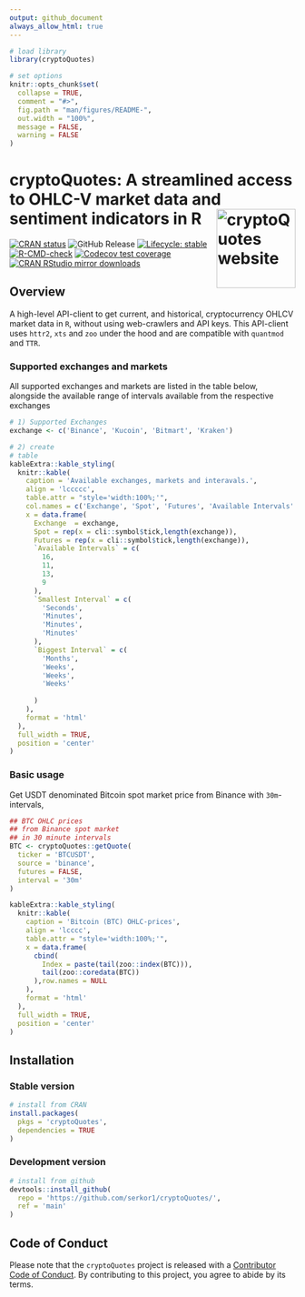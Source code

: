 ```yaml
---
output: github_document
always_allow_html: true
---
```


<!-- README.md is generated from README.Rmd. Please edit that file -->

```r
# load library
library(cryptoQuotes)

# set options
knitr::opts_chunk$set(
  collapse = TRUE,
  comment = "#>",
  fig.path = "man/figures/README-",
  out.width = "100%",
  message = FALSE,
  warning = FALSE
)
```

# cryptoQuotes: A streamlined access to OHLC-V market data and sentiment indicators in R <a href="https://serkor1.github.io/cryptoQuotes/"><img src="man/figures/logo.png" align="right" height="139" alt="cryptoQuotes website" /></a>

<!-- badges: start -->
[![CRAN status](https://www.r-pkg.org/badges/version/cryptoQuotes)](https://CRAN.R-project.org/package=cryptoQuotes)
![GitHub Release](https://img.shields.io/github/v/release/serkor1/cryptoQuotes?logo=github&label=release)
[![Lifecycle: stable](https://img.shields.io/badge/lifecycle-stable-brightgreen.svg)](https://lifecycle.r-lib.org/articles/stages.html#stable)
[![R-CMD-check](https://github.com/serkor1/cryptoQuotes/actions/workflows/R-CMD-check.yaml/badge.svg)](https://github.com/serkor1/cryptoQuotes/actions/workflows/R-CMD-check.yaml)
[![Codecov test coverage](https://codecov.io/gh/serkor1/cryptoQuotes/branch/main/graph/badge.svg)](https://app.codecov.io/gh/serkor1/cryptoQuotes?branch=main)
[![CRAN RStudio mirror downloads](https://cranlogs.r-pkg.org/badges/last-month/cryptoQuotes?color=blue)](https://r-pkg.org/pkg/cryptoQuotes)
<!-- badges: end -->

## Overview

A high-level API-client to get current, and historical, cryptocurrency OHLCV market data in ```R```, without using web-crawlers and API keys. This API-client uses `httr2`, `xts` and `zoo` under the hood and are compatible with `quantmod` and `TTR`.

### Supported exchanges and markets

All supported exchanges and markets are listed in the table below, alongside the available range of intervals available from the respective exchanges

<div align="center">
```r
# 1) Supported Exchanges
exchange <- c('Binance', 'Kucoin', 'Bitmart', 'Kraken')

# 2) create
# table
kableExtra::kable_styling(
  knitr::kable(
    caption = 'Available exchanges, markets and interavals.',
    align = 'lccccc',
    table.attr = "style='width:100%;'",
    col.names = c('Exchange', 'Spot', 'Futures', 'Available Intervals' ,'Smallest Interval', 'Biggest Interval'),
    x = data.frame(
      Exchange  = exchange,
      Spot = rep(x = cli::symbol$tick,length(exchange)),
      Futures = rep(x = cli::symbol$tick,length(exchange)),
      `Available Intervals` = c(
        16,
        11,
        13,
        9
      ),
      `Smallest Interval` = c(
        'Seconds',
        'Minutes',
        'Minutes',
        'Minutes'
      ),
      `Biggest Interval` = c(
        'Months',
        'Weeks',
        'Weeks',
        'Weeks'
        
      )
    ),
    format = 'html'
  ),
  full_width = TRUE,
  position = 'center'
)
```
</div>

### Basic usage

Get USDT denominated Bitcoin spot market price from Binance with `30m`-intervals,

```r
## BTC OHLC prices
## from Binance spot market
## in 30 minute intervals
BTC <- cryptoQuotes::getQuote(
  ticker = 'BTCUSDT',
  source = 'binance',
  futures = FALSE,
  interval = '30m'
)
```

<div align="center">
```r
kableExtra::kable_styling(
  knitr::kable(
    caption = 'Bitcoin (BTC) OHLC-prices',
    align = 'lcccc',
    table.attr = "style='width:100%;'",
    x = data.frame(
      cbind(
        Index = paste(tail(zoo::index(BTC))),
        tail(zoo::coredata(BTC))
      ),row.names = NULL
    ),
    format = 'html'
  ),
  full_width = TRUE,
  position = 'center'
)
```
</div>

## Installation

### Stable version
```r
# install from CRAN
install.packages(
  pkgs = 'cryptoQuotes',
  dependencies = TRUE
)
```

### Development version
```r
# install from github
devtools::install_github(
  repo = 'https://github.com/serkor1/cryptoQuotes/',
  ref = 'main'
)
```


## Code of Conduct
  
Please note that the `cryptoQuotes` project is released with a [Contributor Code of Conduct](https://serkor1.github.io/cryptoQuotes/CODE_OF_CONDUCT.html). By contributing to this project, you agree to abide by its terms.
